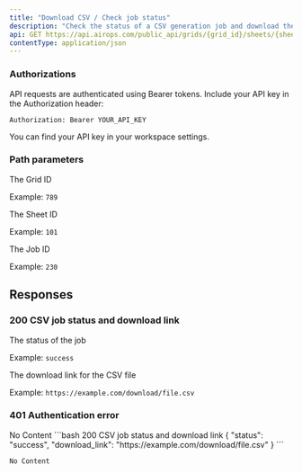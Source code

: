 ```yaml
---
title: "Download CSV / Check job status"
description: "Check the status of a CSV generation job and download the CSV file once it's ready. Returns the job status and download URL when complete."
api: GET https://api.airops.com/public_api/grids/{grid_id}/sheets/{sheet_id}/download_csv/{job_id}
contentType: application/json
---
```

### Authorizations

<ParamField header="Authorization" type="string" required>
API requests are authenticated using Bearer tokens. Include your API key in the Authorization header:

`Authorization: Bearer YOUR_API_KEY`

You can find your API key in your workspace settings.
</ParamField>


### Path parameters
<ParamField path="grid_id" type="string" required>
The Grid ID

Example: `789`
</ParamField>

<ParamField path="sheet_id" type="string" required>
The Sheet ID

Example: `101`
</ParamField>

<ParamField path="job_id" type="string" required>
The Job ID

Example: `230`
</ParamField>


## Responses

### 200 CSV job status and download link

<Expandable title="Response body">
<ResponseField name="Response" type="object">
<Expandable title="properties">
<ResponseField name="status" type="string">
The status of the job

Example: `success`
</ResponseField>

<ResponseField name="download_url" type="string">
The download link for the CSV file

Example: `https://example.com/download/file.csv`
</ResponseField>
</Expandable>
</ResponseField>
</Expandable>
### 401 Authentication error
<Expandable>
No Content
</Expandable>



<ResponseExample>
```bash 200 CSV job status and download link
{
  "status": "success",
  "download_link": "https://example.com/download/file.csv"
}
```

```bash 401 Authentication error
No Content
```
</ResponseExample>


